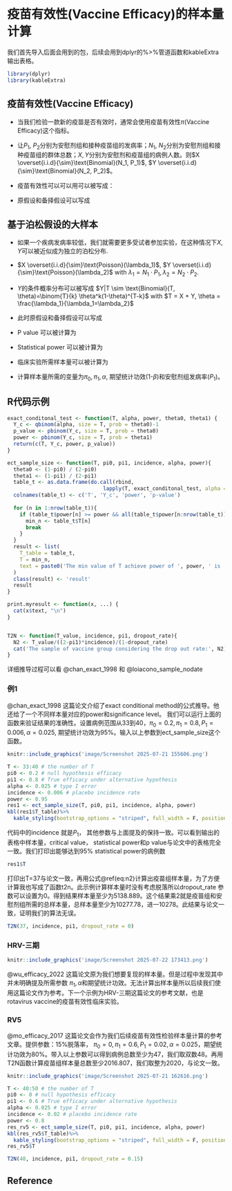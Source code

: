 # 疫苗有效性(Vaccine Efficacy)的样本量计算

我们首先导入后面会用到的包，后续会用到dplyr的%>%管道函数和kableExtra输出表格。
```r
library(dplyr)
library(kableExtra)
```


## 疫苗有效性(Vaccine Efficacy)

- 当我们检验一款新的疫苗是否有效时，通常会使用疫苗有效性$\pi$(Vaccine Efficacy)这个指标。

- 让$P_1$, $P_2$分别为安慰剂组和接种疫苗组的发病率；$N_1$, $N_2$分别为安慰剂组和接种疫苗组的群体总数；$X, Y$分别为安慰剂和疫苗组的病例人数。则$X \overset{i.i.d}{\sim}\text{Binomial}(N_1, P_1)$, $Y \overset{i.i.d}{\sim}\text{Binomial}(N_2, P_2)$。 

- 疫苗有效性可以可以用可以被写成：
\begin{equation} 
  \pi = 1-(P_2/P_1)
  (\#eq:pi)
\end{equation} 
- 原假设和备择假设可以写成

\begin{equation} 
  H_0: \pi \leq \pi_0 \text{ versus } \ H_1:\pi>\pi_0   
  (\#eq:hypo1)
\end{equation} 



## 基于泊松假设的大样本

- 如果一个疾病发病率较低，我们就需要更多受试者参加实验，在这种情况下$X, Y$可以被近似成为独立的泊松分布. 

- $X \overset{i.i.d}{\sim}\text{Poisson}(\lambda_1)$, $Y \overset{i.i.d}{\sim}\text{Poisson}(\lambda_2)$ with $\lambda_1 = N_1\cdot P_1, \lambda_2 = N_2\cdot P_2$. 
- $Y$的条件概率分布可以被写成 
$Y|T \sim \text{Binomial}(T, \theta)=\binom{T}{k} \theta^k(1-\theta)^{T-k}$ with $T = X + Y, \theta = \frac{\lambda_1}{\lambda_1=\lambda_2}$

- 此时原假设和备择假设可以写成

\begin{equation} 
  H_0: \theta \geq \theta_0 \text{ versus } \ H_1:\theta<\theta_0 \text{ where } \theta_0 = \frac{1-\pi_0}{2-\pi_0}
  (\#eq:hypo2)
\end{equation} 


- P value 可以被计算为
\begin{equation} 
  p = \Pr[Y \leq Y_{\text{obs}} \mid Y \sim \text{Binomial}(T, \theta_0)] = \sum_{k=0}^{Y_{\text{obs}}} \binom{T}{k} \theta_0^k (1 - \theta_0)^{T - k}
  (\#eq:pvalue)
\end{equation} 
 
- Statistical power 可以被计算为
\begin{equation} 
  1 - \beta = \Pr[Y \leq Y_c \mid Y \sim \text{Binomial}(T, \theta_1)] = \sum_{k=0}^{Y_c} \binom{T}{k} \theta_1^k (1 - \theta_1)^{T - k}
  (\#eq:power)
\end{equation} 

- 临床实验所需样本量可以被计算为
\begin{equation} 
  N_2 = T/[(2-\pi_1)/P_1]
  (\#eq:n2)
\end{equation} 

- 计算样本量所需的变量为$\pi_0, \pi_1, \alpha$, 期望统计功效(1-$\beta$)和安慰剂组发病率($P_1$)。

## R代码示例

```r
exact_conditonal_test <- function(T, alpha, power, theta0, theta1) {
  Y_c <- qbinom(alpha, size = T, prob = theta0)-1
  p_value <- pbinom(Y_c, size = T, prob = theta0)
  power <- pbinom(Y_c, size = T, prob = theta1)
  return(c(T, Y_c, power, p_value))
}

ect_sample_size <- function(T, pi0, pi1, incidence, alpha, power){
  theta0 <- (1-pi0) / (2-pi0)
  theta1 <- (1-pi1) / (2-pi1)
  table_t <- as.data.frame(do.call(rbind, 
                               lapply(T, exact_conditonal_test, alpha = alpha, theta0= theta0, theta1 = theta1)), .name_repair = "unique")
  colnames(table_t) <- c('T', 'Y_c', 'power', 'p-value')
  
  for (n in 1:nrow(table_t)){
    if (table_t$power[n] >= power && all(table_t$power[n:nrow(table_t)] >= power)) {
      min_n <- table_t$T[n]
      break
    }
  }
  result <- list(
    T_table = table_t,
    T = min_n,
    text = paste0('The min value of T achieve power of ', power, ' is ', min_n)
  )
  class(result) <- 'result'
  result
}

print.myresult <- function(x, ...) {
  cat(x$text, "\n")
}


T2N <- function(T_value, incidence, pi1, dropout_rate){
  N2 <- T_value/((2-pi1)*incidence)/(1-dropout_rate)
  cat('The sample of vaccine group considering the drop out rate:', N2)
}


```

详细推导过程可以看 @chan_exact_1998 和 @loiacono_sample_nodate

### 例1
@chan_exact_1998 这篇论文介绍了exact conditional method的公式推导。他还给了一个不同样本量对应的power和significance level。 我们可以运行上面的函数来验证结果的准确性。设置病例范围从33到40，$\pi_0=0.2,\pi_1=0.8, P_1=0.006, \alpha=0.025$, 期望统计功效为95%。输入以上参数到ect_sample_size这个函数。

```r
knitr::include_graphics('image/Screenshot 2025-07-21 155606.png')
```

```r
T <- 33:40 # the number of T
pi0 <- 0.2 # null hypothesis efficacy
pi1 <- 0.8 # True efficacy under alternative hypothesis
alpha <- 0.025 # type I error
incidence <- 0.006 # placebo incidence rate
power <- 0.95
res1 <- ect_sample_size(T, pi0, pi1, incidence, alpha, power)
kbl(res1$T_table)%>% 
  kable_styling(bootstrap_options = "striped", full_width = F, position = "left")
```
代码中的incidence 就是$P_1$， 其他参数与上面提及的保持一致。可以看到输出的表格中样本量，critical value， statistical power和p value与论文中的表格完全一致。我们打印出能够达到95% statistical power的病例数
```r
res1$T
```
打印出T=37与论文一致，再用公式\@ref(eq:n2)计算出疫苗组样本量，为了方便计算我也写成了函数t2n。此示例计算样本量时没有考虑脱落所以dropout_rate 参数可以设置为0。得到结果样本量至少为5138.889。这个结果乘2就是疫苗组和安慰剂组所需的总样本量，总样本量至少为10277.78，进一10278。此结果与论文一致，证明我们的算法无误。
```r
T2N(37, incidence, pi1, dropout_rate = 0)
```

### HRV-三期
```r
knitr::include_graphics('image/Screenshot 2025-07-22 173413.png')
```

@wu_efficacy_2022 这篇论文原为我们想要复现的样本量。但是过程中发现其中并未明确提及所需参数 $\pi_1, \alpha$和期望统计功效。无法计算出样本量所以后续我们使用这篇论文作为参考。下一个示例为HRV-三期这篇论文的参考文献，也是rotavirus vaccine的疫苗有效性临床实验。

### RV5 
@mo_efficacy_2017 这篇论文会作为我们后续疫苗有效性检验样本量计算的参考文章。提供参数：15%脱落率， $\pi_0=0, \pi_1=0.6, P_1 = 0.02, \alpha = 0.025$，期望统计功效为80%。带入以上参数可以得到病例总数至少为47，我们取双数48。再用T2N函数计算疫苗组样本量总数至少2016.807，我们取整为2020，与论文一致。


```r
knitr::include_graphics('image/Screenshot 2025-07-21 162616.png')
```

```r
T <- 40:50 # the number of T
pi0 <- 0 # null hypothesis efficacy
pi1 <- 0.6 # True efficacy under alternative hypothesis
alpha <- 0.025 # type I error
incidence <- 0.02 # placebo incidence rate
power <- 0.8
res_rv5 <- ect_sample_size(T, pi0, pi1, incidence, alpha, power)
kbl(res_rv5$T_table)%>% 
  kable_styling(bootstrap_options = "striped", full_width = F, position = "left")
res_rv5$T

```

```r
T2N(48, incidence, pi1, dropout_rate = 0.15)
```

## Reference{-}




